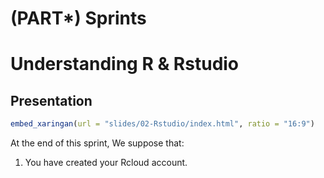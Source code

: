 # (PART\*) Sprints {-}

# Understanding R & Rstudio

## Presentation

```r
embed_xaringan(url = "slides/02-Rstudio/index.html", ratio = "16:9")
```


At the end of this sprint, We suppose that: 

1. You have created your Rcloud account.


